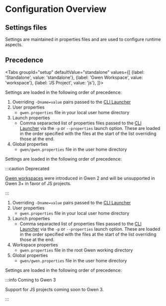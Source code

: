 
# Configuration Overview

## Settings files

Settings are maintained in properties files and are used to configure runtime aspects.

## Precedence

<Tabs
  groupId="setup"
  defaultValue="standalone"
  values={[
    {label: 'Standalone', value: 'standalone'},
    {label: 'Gwen Workspace', value: 'workspace'},
    {label: 'JS Project', value: 'js'},
  ]}>

<TabItem value="standalone">

Settings are loaded in the following order of precedence:

1. Overriding `-Dname=value` pairs passed to the [CLI Launcher](/docs/cli/launcher)
2. User properties
    - `gwen.properties` file in your local user home directory
3. Launch properties 
    - Comma separacted list of properties files passed to the [CLI Launcher](/docs/cli/launcher) via the `-p` or `--properties` launch option. These are loaded in the order specified with the files at the start of the list overriding those at the end.
4. Global properties
   - `gwen/gwen.properties` file in the user home directory

</TabItem>

<TabItem value="workspace">

Settings are loaded in the following order of precedence:

:::caution Deprecated

[Gwen workspaces](https://gweninterpreter.wordpress.com/2017/12/18/gwen-workspaces/) were introduced in Gwen 2 and will be unsupported in Gwen 3+ in favor of JS projects.

:::

1. Overriding `-Dname=value` pairs passed to the [CLI Launcher](/docs/cli/launcher)
2. User properties
    - `gwen.properties` file in your local user home directory
3. Launch properties 
    - Comma separacted list of properties files passed to the [CLI Launcher](/docs/cli/launcher) via the `-p` or `--properties` launch option. These are loaded in the order specified with the files at the start of the list overriding those at the end.
4. Workspace properties
    - `gwen.properties` file in the root Gwen working directory
5. Global properties
   - `gwen/gwen.properties` file in the user home directory

</TabItem>

<TabItem value="js">

Settings are loaded in the following order of precedence:

:::info Coming to Gwen 3

Support for JS projects coming soon to Gwen 3.

:::

</TabItem>

</Tabs>
